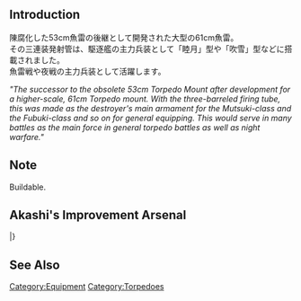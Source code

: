 {{Template:Equipmentinfo
|name = 61cm Triple Torpedo Mount
|id = 13
|japanesename = 61cm三連装魚雷
|icon = {{TorpedoWeapon}}
|type = Torpedo
|effect = {{Torpedo}}+5, {{range}} Short
|scrap = {{Fuel}}1, {{Ammo}}1, {{Steel}}1
<slideshow sequence="forward" transition="fade" refresh="5000" center="true">
<div>[[File:Equipment13-1.png]]</div>
<div>[[File:Equipment13-2.png]]</div>
<div>[[File:Equipment13-3.png]]</div>
<div>[[File:Equipment13-4.png]]</div>
</slideshow>
|DD = lime
|CL = lime
|CLT = lime
|CA = lime
|CAV = lime
|SS = lime
|SSV = lime}}

==Introduction==
陳腐化した53cm魚雷の後継として開発された大型の61cm魚雷。<br />
その三連装発射管は、駆逐艦の主力兵装として「睦月」型や「吹雪」型などに搭載されました。<br />
魚雷戦や夜戦の主力兵装として活躍します。

''"The successor to the obsolete 53cm Torpedo Mount after development for a higher-scale, 61cm Torpedo mount. With the three-barreled firing tube, this was made as the destroyer's main armament for the Mutsuki-class and the Fubuki-class and so on for general equipping. This would serve in many battles as the main force in general torpedo battles as well as night warfare."''

==Note==
Buildable.

==Akashi's Improvement Arsenal==
{{AkashiWorkshop}}
{{AkashiWorkshopLine
|Name={{PAGENAME}}
|ItemType=TorpedoWeapon
|Fuel=50
|Ammo=70
|Steel=60
|Baux=20
|Mats0-5=1/2
|Mats6-9=2/3
|Mats10=3/5
|Screws0-5=1/1
|Screws6-9=1/2
|Screws10=2/4
|EquipConsume0-5=-
|EquipConsume6-9=1x{{TorpedoWeapon|61cm Triple Torpedo Mount}}
|EquipConsume10=2x{{TorpedoWeapon|61cm Triple Torpedo Mount}}
|Sun=M<br>&nbsp;
|Mon=M<br>&nbsp;
|Tue=M<br>&nbsp;
|Thu=&nbsp;<br>F
|Fri=&nbsp;<br>F
|Sat=&nbsp;<br>F
|2ndShip=[[Murakumo]]<br>[[Fubuki|Fubuki or Fubuki Kai]]
|Notes=Can be upgraded to [[61cm Triple (Oxygen) Torpedo Mount]].<br>Fubuki Kai Ni can NOT improve this equipment.
}}
|}
==See Also==
{{Equipmentlist}}
[[Category:Equipment]]
[[Category:Torpedoes]]